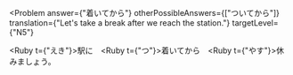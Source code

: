 
<Problem
  answer={"着いてから"}
  otherPossibleAnswers={["ついてから"]}
  translation={"Let's take a break after we reach the station."}
  targetLevel={"N5"}
>
  <Ruby t={"えき"}>駅</Ruby>に　<Hide><Ruby t={"つ"}>着</Ruby>いてから</Hide>　<Ruby t={"やす"}>休</Ruby>みましょう。
</Problem>